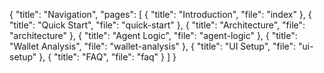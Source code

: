 {
  "title": "Navigation",
  "pages": [
    {
      "title": "Introduction",
      "file": "index"
    },
    {
      "title": "Quick Start",
      "file": "quick-start"
    },
    {
      "title": "Architecture",
      "file": "architecture"
    },
    {
      "title": "Agent Logic",
      "file": "agent-logic"
    },
    {
      "title": "Wallet Analysis",
      "file": "wallet-analysis"
    },
    {
      "title": "UI Setup",
      "file": "ui-setup"
    },
    {
      "title": "FAQ",
      "file": "faq"
    }
  ]
}
